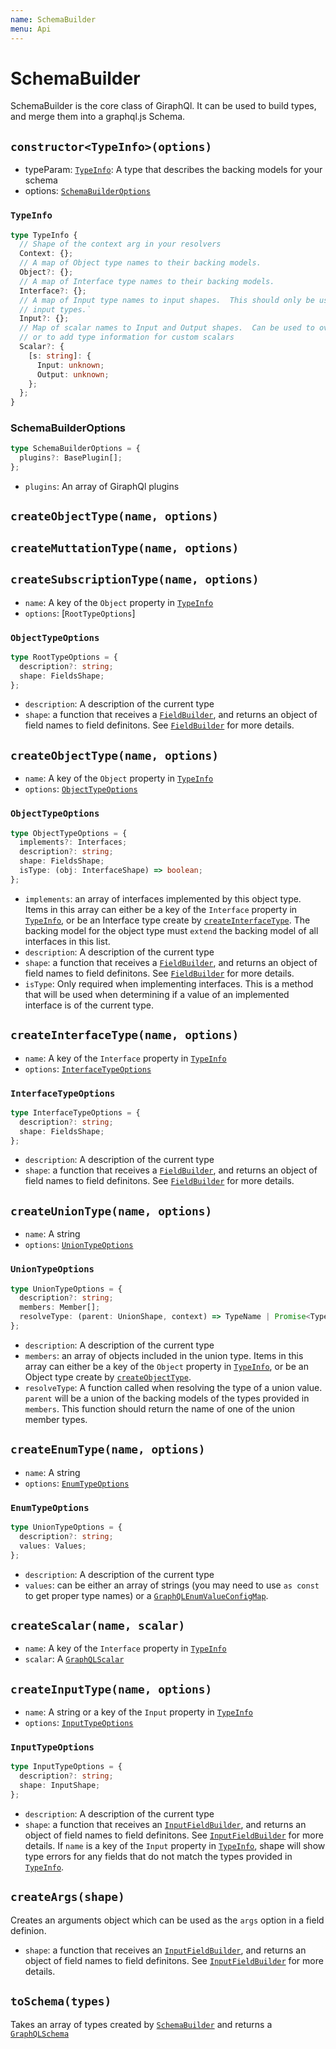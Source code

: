 ```yaml
---
name: SchemaBuilder
menu: Api
---
```


# SchemaBuilder

SchemaBuilder is the core class of GiraphQl. It can be used to build types, and merge them into a
graphql.js Schema.

## `constructor<TypeInfo>(options)`

- typeParam: [`TypeInfo`]: A type that describes the backing models for your schema
- options: [`SchemaBuilderOptions`]

### `TypeInfo`

```typescript
type TypeInfo {
  // Shape of the context arg in your resolvers
  Context: {};
  // A map of Object type names to their backing models.
  Object?: {};
  // A map of Interface type names to their backing models.
  Interface?: {};
  // A map of Input type names to input shapes.  This should only be used for defining recursive
  // input types.`
  Input?: {};
  // Map of scalar names to Input and Output shapes.  Can be used to overwrite default scalar types,
  // or to add type information for custom scalars
  Scalar?: {
    [s: string]: {
      Input: unknown;
      Output: unknown;
    };
  };
}
```

### SchemaBuilderOptions

```typescript
type SchemaBuilderOptions = {
  plugins?: BasePlugin[];
};
```

- `plugins`: An array of GiraphQl plugins

## `createObjectType(name, options)`

## `createMuttationType(name, options)`

## `createSubscriptionType(name, options)`

- `name`: A key of the `Object` property in [`TypeInfo`]
- `options`: [`RootTypeOptions`]

### `ObjectTypeOptions`

```typescript
type RootTypeOptions = {
  description?: string;
  shape: FieldsShape;
};
```

- `description`: A description of the current type
- `shape`: a function that receives a [`FieldBuilder`], and returns an object of field names to
  field definitons. See [`FieldBuilder`] for more details.

## `createObjectType(name, options)`

- `name`: A key of the `Object` property in [`TypeInfo`]
- `options`: [`ObjectTypeOptions`]

### `ObjectTypeOptions`

```typescript
type ObjectTypeOptions = {
  implements?: Interfaces;
  description?: string;
  shape: FieldsShape;
  isType: (obj: InterfaceShape) => boolean;
};
```

- `implements`: an array of interfaces implemented by this object type. Items in this array can
  either be a key of the `Interface` property in [`TypeInfo`], or be an Interface type create by
  [`createInterfaceType`]. The backing model for the object type must `extend` the backing model of
  all interfaces in this list.
- `description`: A description of the current type
- `shape`: a function that receives a [`FieldBuilder`], and returns an object of field names to
  field definitons. See [`FieldBuilder`] for more details.
- `isType`: Only required when implementing interfaces. This is a method that will be used when
  determining if a value of an implemented interface is of the current type.

## `createInterfaceType(name, options)`

- `name`: A key of the `Interface` property in [`TypeInfo`]
- `options`: [`InterfaceTypeOptions`]

### `InterfaceTypeOptions`

```typescript
type InterfaceTypeOptions = {
  description?: string;
  shape: FieldsShape;
};
```

- `description`: A description of the current type
- `shape`: a function that receives a [`FieldBuilder`], and returns an object of field names to
  field definitons. See [`FieldBuilder`] for more details.

## `createUnionType(name, options)`

- `name`: A string
- `options`: [`UnionTypeOptions`]

### `UnionTypeOptions`

```typescript
type UnionTypeOptions = {
  description?: string;
  members: Member[];
  resolveType: (parent: UnionShape, context) => TypeName | Promise<TypeName>;
};
```

- `description`: A description of the current type
- `members`: an array of objects included in the union type. Items in this array can either be a key
  of the `Object` property in [`TypeInfo`], or be an Object type create by [`createObjectType`].
- `resolveType`: A function called when resolving the type of a union value. `parent` will be a
  union of the backing models of the types provided in `members`. This function should return the
  name of one of the union member types.

## `createEnumType(name, options)`

- `name`: A string
- `options`: [`EnumTypeOptions`]

### `EnumTypeOptions`

```typescript
type UnionTypeOptions = {
  description?: string;
  values: Values;
};
```

- `description`: A description of the current type
- `values`: can be either an array of strings (you may need to use `as const` to get proper type
  names) or a [`GraphQLEnumValueConfigMap`](https://graphql.org/graphql-js/type/#graphqlenumtype).

## `createScalar(name, scalar)`

- `name`: A key of the `Interface` property in [`TypeInfo`]
- `scalar`: A [`GraphQLScalar`](https://graphql.org/graphql-js/type/#graphqlscalartype)

## `createInputType(name, options)`

- `name`: A string or a key of the `Input` property in [`TypeInfo`]
- `options`: [`InputTypeOptions`]

### `InputTypeOptions`

```typescript
type InputTypeOptions = {
  description?: string;
  shape: InputShape;
};
```

- `description`: A description of the current type
- `shape`: a function that receives an [`InputFieldBuilder`], and returns an object of field names
  to field definitons. See [`InputFieldBuilder`] for more details. If `name` is a key of the `Input`
  property in [`TypeInfo`], shape will show type errors for any fields that do not match the types
  provided in [`TypeInfo`].

## `createArgs(shape)`

Creates an arguments object which can be used as the `args` option in a field definion.

- `shape`: a function that receives an [`InputFieldBuilder`], and returns an object of field names
  to field definitons. See [`InputFieldBuilder`] for more details.

## `toSchema(types)`

Takes an array of types created by [`SchemaBuilder`] and returns a [`GraphQLSchema`]

[`fieldbuilder`]: /docs-api-field-builder
[`inputfieldbuilder`]: /docs-api-field-builder#inputfieldbuilder
[`schemabuilderoptions`]: #schemabuilderoptions
[`typeinfo`]: #typeinfo
[`objecttypeoptions`]: #objecttypeoptions
[`interfacetypeoptions`]: #interfacetypeoptions
[`uniontypeoptions`]: #uniontypeoptions
[`enumtypeoptions`]: #enumtypeoptions
[`inputtypeoptions`]: #inputtypeoptions
[`createinterfacetype`]: #createinterfacetypename-options
[`createobjecttype`]: #createobjecttypename-options
[`schemabuilder`]: #schemabuilder
[`graphqlschema`]: https://graphql.org/graphql-js/type/#graphqlschema
